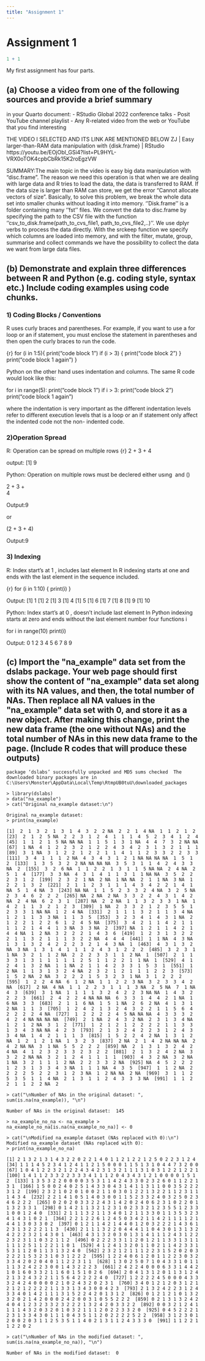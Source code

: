 ```yaml
---
title: "Assignment 1"
---
```


# Assignment 1

```r
1 + 1
```

My first assignment has four parts.

## (a) Choose a video from one of the following sources and provide a brief summary

in your Quarto document: - RStudio Global 2022 conference talks - Posit YouTube channel playlist - Any R-related video from the web or YouTube that you find interesting

THE VIDEO I SELECTED AND ITS LINK ARE MENTIONED BELOW ZJ \| Easy larger-than-RAM data manipulation with {disk.frame} \| RStudio https://youtu.be/EOjObl_GSi4?list=PL9HYL-VRX0oTOK4cpbCbRk15K2roEgzVW

SUMMARY:The main topic in the video is easy big data manipulation with "disc.frame". The reason we need this operation is that when we are dealing with large data and R tries to load the data, the data is transferred to RAM. If the data size is larger than RAM can store, we get the error "Cannot allocate vectors of size". Basically, to solve this problem, we break the whole data set into smaller chunks without loading it into memory. ''Disk.frame'' is a folder containing many ''fst'' files. We convert the data to disc.frame by specifying the path to the CSV file with the function ''csv_to_disk.frame(path_to_cvs_file1, path_to_cvs_file2,..)''. We use dplyr verbs to process the data directly. With the srckeep function we specify which columns are loaded into memory, and with the filter, mutate, group, summarise and collect commands we have the possibility to collect the data we want from large data files.

## (b) Demonstrate and explain three differences between R and Python (e.g. coding style, syntax etc.) Include coding examples using code chunks.

### 1) Coding Blocks / Conventions

R uses curly braces and parentheses. For example, if you want to use a for loop or an if statement, you must enclose the statement in parentheses and then open the curly braces to run the code.

{r} for (i in 1:5){ print("code block 1") if (i \> 3) { print("code block 2") } print("code block 1 again") }

Python on the other hand uses indentation and columns. The same R code would look like this:

for i in range(5): print("code block 1") if i \> 3: print("code block 2") print("code block 1 again")

where the indentation is very important as the different indentation levels refer to different execution levels that is a loop or an if statement only affect the indented code not the non- indented code.

### 2)Operation Spread

R: Operation can be spread on multiple rows {r} 2 + 3 + 4

output: \[1\] 9

Python: Operation on multiple rows must be declered either usıng  and ()

2 + 3 +\
4

Output:9

or

(2 + 3 + 4)

Output:9

### 3) Indexing

R: Index start's at 1 , includes last element In R indexing starts at one and ends with the last element in the sequence included.

{r} for (i in 1:10) { print(i) }

Output: \[1\] 1 \[1\] 2 \[1\] 3 \[1\] 4 \[1\] 5 \[1\] 6 \[1\] 7 \[1\] 8 \[1\] 9 \[1\] 10

Python: Index start's at 0 , doesn't include last element In Python indexing starts at zero and ends without the last element number four functions i

for i in range(10) print(i)

Output: 0 1 2 3 4 5 6 7 8 9

## **(c) Import the \"na_example\" data set from the dslabs package. Your web page should first show the content of \"na_example\" data set along with its NA values, and then, the total number of NAs. Then replace all NA values in the \"na_example\" data set with 0, and store it as a new object. After making this change, print the new data frame (the one without NAs) and the total number of NAs in this new data frame to the page. (Include R codes that will produce these outputs)**

```         
package ‘dslabs’ successfully unpacked and MD5 sums checked  The downloaded binary packages are in 	C:\Users\Monster\AppData\Local\Temp\RtmpUB0tuU\downloaded_packages 

> library(dslabs)
> data("na_example") 
> cat("Original na_example dataset:\n") 

Original na_example dataset: 
> print(na_example)    

[1]  2  1  3  2  1  3  1  4  3  2  2 NA  2  2  1  4 NA  1  1  2  1  2   [23]  2  1  2  5 NA  2  2  3  1  2  4  1  1  1  4  5  2  3  4  1  2  4   [45]  1  1  2  1  5 NA NA NA  1  1  5  1  3  1 NA  4  4  7  3  2 NA NA   [67]  1 NA  4  1  2  2  3  2  1  2  2  4  3  4  2  3  1  3  2  1  1  1   [89]  3  1 NA  3  1  2  2  1  2  2  1  1  4  1  1  2  3  3  2  2  3  3  [111]  3  4  1  1  1  2 NA  4  3  4  3  1  2  1 NA NA NA NA  1  5  1  2  [133]  1  3  5  3  2  2 NA NA NA NA  3  5  3  1  1  4  2  4  3  3 NA  2  [155]  3  2  6 NA  1  1  2  2  1  3  1  1  5 NA NA  2  4 NA  2  5  1  4  [177]  3  3 NA  4  3  1  4  1  1  3  1  1 NA NA  3  5  2  2  2  3  1  2  [199]  2  3  2  1 NA  2 NA  1 NA NA  2  1  1 NA  3 NA  1  2  2  1  3  2  [221]  2  1  1  2  3  1  1  1  4  3  4  2  2  1  4  1 NA  5  1  4 NA  3  [243] NA NA  1  1  5  2  3  3  2  4 NA  3  2  5 NA  2  3  4  6  2  2  2  [265] NA  2 NA  2 NA  3  3  2  2  4  3  1  4  2 NA  2  4 NA  6  2  3  1  [287] NA  2  2 NA  1  1  3  2  3  3  1 NA  1  4  2  1  1  3  2  1  2  3  [309]  1 NA  2  3  3  2  1  2  3  5  5  1  2  3  3  1 NA NA  1  2  4 NA  [331]  2  1  1  1  3  2  1  1  3  4 NA  1  2  1  1  3  3 NA  1  1  3  5  [353]  3  2  3  4  1  4  3  1 NA  2  1  2  2  1  2  2  6  1  2  4  5 NA  [375]  3  4  2  1  1  4  2  1  1  1  1  2  1  4  4  1  3 NA  3  3 NA  2  [397] NA  1  2  1  1  4  2  1  4  4 NA  1  2 NA  3  2  2  2  1  4  3  6  [419]  1  2  3  1  3  2  2  2  1  1  3  2  1  1  1  3  2  2 NA  4  4  4  [441]  1  1 NA  4  3 NA  1  3  1  3  2  4  2  2  2  3  2  1  4  3 NA  1  [463]  4  3  1  3  2 NA  3 NA  1  3  1  4  1  1  1  2  4  3  1  2  2  2  [485]  3  2  3  1  1 NA  3  2  1  1  2 NA  2  2  2  3  3  1  1  2 NA  1  [507]  2  1  1  3  3  1  3  1  1  1  1  1  2  5  1  1  2  2  1  1 NA  1  [529]  4  1  2  4  1  3  2 NA  1  1 NA  2  1  1  4  2  3  3  1  5  3  1  [551]  1  2 NA  1  1  3  1  3  2  4 NA  2  3  2  1  2  1  1  1  2  2  3  [573]  1  5  2 NA  2 NA  3  2  2  2  1  5  3  2  3  1 NA  3  1  2  2  2  [595]  1  2  2  4 NA  6  1  2 NA  1  1  2  2  3 NA  3  2  3  3  4  2 NA  [617]  2 NA  4 NA  1  1  2  2  3  1  1  1  3 NA  2  5 NA  7  1 NA  4  3  [639]  3  1 NA  1  1  1  1  3  2  4  2  2  3 NA NA  1  4  3  2  2  2  3  [661]  2  4  2  2  4 NA NA NA  6  3  3  1  4  4  2  1 NA  1  6 NA  3  3  [683]  2  1  1  6 NA  1  5  1 NA  2  6  2 NA  4  1  3  1  2 NA  1  1  3  [705]  1  2  4  2  1  3  2  4  3  2  2  1  1  5  6  4  2  2  2  2  4 NA  [727]  1  2  2  2  2  4  5 NA NA NA  4  3  3  3  2  4  2  4 NA NA NA NA  [749]  2  1 NA  2  4  3  2 NA  2  3  1  3  4 NA  1  2  1  2 NA  3  1  2  [771]  1  2  1  2  1  2  2  2  2  1  1  3  3  1  3  4  3 NA NA  4  2  3  [793]  2  1  3  2  4  2  2  3  1  2  4  3  3  4 NA  1  4  2  1  1  1  3  [815]  1  5  2  2  4  2 NA  1  3  1  2 NA  1  2  1  2  1 NA  1  3  2  3  [837]  2 NA  2  1  4  2 NA NA NA  2  4  2 NA NA  3  1 NA  5  5  2  2  2  [859] NA  2  1  3  1  3  2  4  2  4 NA  4  1  2  3  2  3  3  2  3  2  2  [881]  2  1  3  2  4  2 NA  3  3  2  2 NA NA  3  2  1  2  4  1  1  1  1  [903]  4  3  2 NA  3  2 NA  1 NA  3  2  1  1  1  2 NA  2  2  3  3  2 NA  [925] NA  4  5  2  2  2  1  2  3  1  3  3  4  3 NA  1  1  1 NA  4  3  5  [947]  1  1  2 NA  2  2  2  2  5  2  2  3  1  2  3 NA  1  2 NA NA  2 NA  [969]  3  1  1  2  5  3  5  1  1  4 NA  2  1  3  1  1  2  4  3  3  3 NA  [991]  1  1  2  2  1  1  2  2 NA  2 

> cat("\nNumber of NAs in the original dataset: ", sum(is.na(na_example)), "\n") 

Number of NAs in the original dataset:  145 

> na_example_no_na <- na_example > na_example_no_na[is.na(na_example_no_na)] <- 0 

> cat("\nModified na_example dataset (NAs replaced with 0):\n")  
Modified na_example dataset (NAs replaced with 0):
> print(na_example_no_na)    

[1] 2 1 3 2 1 3 1 4 3 2 2 0 2 2 1 4 0 1 1 2 1 2 2 1 2 5 0 2 2 3 1 2 4   [34] 1 1 1 4 5 2 3 4 1 2 4 1 1 2 1 5 0 0 0 1 1 5 1 3 1 0 4 4 7 3 2 0 0   [67] 1 0 4 1 2 2 3 2 1 2 2 4 3 4 2 3 1 3 2 1 1 1 3 1 0 3 1 2 2 1 2 2 1  [100] 1 4 1 1 2 3 3 2 2 3 3 3 4 1 1 1 2 0 4 3 4 3 1 2 1 0 0 0 0 1 5 1 2  [133] 1 3 5 3 2 2 0 0 0 0 3 5 3 1 1 4 2 4 3 3 0 2 3 2 6 0 1 1 2 2 1 3 1  [166] 1 5 0 0 2 4 0 2 5 1 4 3 3 0 4 3 1 4 1 1 3 1 1 0 0 3 5 2 2 2 3 1 2  [199] 2 3 2 1 0 2 0 1 0 0 2 1 1 0 3 0 1 2 2 1 3 2 2 1 1 2 3 1 1 1 4 3 4  [232] 2 2 1 4 1 0 5 1 4 0 3 0 0 1 1 5 2 3 3 2 4 0 3 2 5 0 2 3 4 6 2 2 2  [265] 0 2 0 2 0 3 3 2 2 4 3 1 4 2 0 2 4 0 6 2 3 1 0 2 2 0 1 1 3 2 3 3 1  [298] 0 1 4 2 1 1 3 2 1 2 3 1 0 2 3 3 2 1 2 3 5 5 1 2 3 3 1 0 0 1 2 4 0  [331] 2 1 1 1 3 2 1 1 3 4 0 1 2 1 1 3 3 0 1 1 3 5 3 2 3 4 1 4 3 1 0 2 1  [364] 2 2 1 2 2 6 1 2 4 5 0 3 4 2 1 1 4 2 1 1 1 1 2 1 4 4 1 3 0 3 3 0 2  [397] 0 1 2 1 1 4 2 1 4 4 0 1 2 0 3 2 2 2 1 4 3 6 1 2 3 1 3 2 2 2 1 1 3  [430] 2 1 1 1 3 2 2 0 4 4 4 1 1 0 4 3 0 1 3 1 3 2 4 2 2 2 3 2 1 4 3 0 1  [463] 4 3 1 3 2 0 3 0 1 3 1 4 1 1 1 2 4 3 1 2 2 2 3 2 3 1 1 0 3 2 1 1 2  [496] 0 2 2 2 3 3 1 1 2 0 1 2 1 1 3 3 1 3 1 1 1 1 1 2 5 1 1 2 2 1 1 0 1  [529] 4 1 2 4 1 3 2 0 1 1 0 2 1 1 4 2 3 3 1 5 3 1 1 2 0 1 1 3 1 3 2 4 0  [562] 2 3 2 1 2 1 1 1 2 2 3 1 5 2 0 2 0 3 2 2 2 1 5 3 2 3 1 0 3 1 2 2 2  [595] 1 2 2 4 0 6 1 2 0 1 1 2 2 3 0 3 2 3 3 4 2 0 2 0 4 0 1 1 2 2 3 1 1  [628] 1 3 0 2 5 0 7 1 0 4 3 3 1 0 1 1 1 1 3 2 4 2 2 3 0 0 1 4 3 2 2 2 3  [661] 2 4 2 2 4 0 0 0 6 3 3 1 4 4 2 1 0 1 6 0 3 3 2 1 1 6 0 1 5 1 0 2 6  [694] 2 0 4 1 3 1 2 0 1 1 3 1 2 4 2 1 3 2 4 3 2 2 1 1 5 6 4 2 2 2 2 4 0  [727] 1 2 2 2 2 4 5 0 0 0 4 3 3 3 2 4 2 4 0 0 0 0 2 1 0 2 4 3 2 0 2 3 1  [760] 3 4 0 1 2 1 2 0 3 1 2 1 2 1 2 1 2 2 2 2 1 1 3 3 1 3 4 3 0 0 4 2 3  [793] 2 1 3 2 4 2 2 3 1 2 4 3 3 4 0 1 4 2 1 1 1 3 1 5 2 2 4 2 0 1 3 1 2  [826] 0 1 2 1 2 1 0 1 3 2 3 2 0 2 1 4 2 0 0 0 2 4 2 0 0 3 1 0 5 5 2 2 2  [859] 0 2 1 3 1 3 2 4 2 4 0 4 1 2 3 2 3 3 2 3 2 2 2 1 3 2 4 2 0 3 3 2 2  [892] 0 0 3 2 1 2 4 1 1 1 1 4 3 2 0 3 2 0 1 0 3 2 1 1 1 2 0 2 2 3 3 2 0  [925] 0 4 5 2 2 2 1 2 3 1 3 3 4 3 0 1 1 1 0 4 3 5 1 1 2 0 2 2 2 2 5 2 2  [958] 3 1 2 3 0 1 2 0 0 2 0 3 1 1 2 5 3 5 1 1 4 0 2 1 3 1 1 2 4 3 3 3 0  [991] 1 1 2 2 1 1 2 2 0 2 

> cat("\nNumber of NAs in the modified dataset: ", sum(is.na(na_example_no_na)), "\n") 

Number of NAs in the modified dataset:  0 
```
